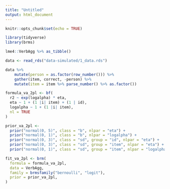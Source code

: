 ```yaml
---
title: "Untitled"
output: html_document
---
```


```r
knitr::opts_chunk$set(echo = TRUE)

library(tidyverse)
library(brms)

lme4::VerbAgg %>% as_tibble()

data <- read_rds("data-simulated/1_data.rds")

data %>% 
    mutate(person = as.factor(row_number())) %>% 
    gather(item, correct, -person) %>% 
    mutate(item = item %>% parse_number() %>% as.factor())
```

```r
formula_va_2pl <- bf(
  r2 ~ exp(logalpha) * eta,
  eta ~ 1 + (1 |i| item) + (1 | id),
  logalpha ~ 1 + (1 |i| item),
  nl = TRUE
)
```

```r
prior_va_2pl <- 
  prior("normal(0, 5)", class = "b", nlpar = "eta") +
  prior("normal(0, 1)", class = "b", nlpar = "logalpha") +
  prior("normal(0, 3)", class = "sd", group = "id", nlpar = "eta") + 
  prior("normal(0, 3)", class = "sd", group = "item", nlpar = "eta") +
  prior("normal(0, 1)", class = "sd", group = "item", nlpar = "logalpha")
```

```r
fit_va_2pl <- brm(
  formula = formula_va_2pl,
  data = VerbAgg, 
  family = brmsfamily("bernoulli", "logit"),
  prior = prior_va_2pl,
)
```


